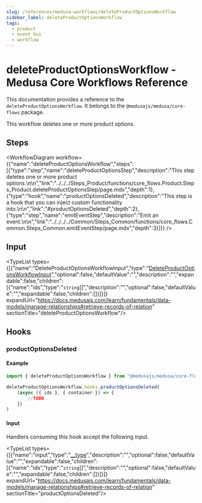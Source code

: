 ```yaml
---
slug: /references/medusa-workflows/deleteProductOptionsWorkflow
sidebar_label: deleteProductOptionsWorkflow
tags:
  - product
  - event bus
  - workflow
---
```



# deleteProductOptionsWorkflow - Medusa Core Workflows Reference

This documentation provides a reference to the `deleteProductOptionsWorkflow`. It belongs to the `@medusajs/medusa/core-flows` package.

This workflow deletes one or more product options.

## Steps

<WorkflowDiagram workflow={{"name":"deleteProductOptionsWorkflow","steps":[{"type":"step","name":"deleteProductOptionsStep","description":"This step deletes one or more product options.\n\n","link":"../../../Steps_Product/functions/core_flows.Product.Steps_Product.deleteProductOptionsStep/page.mdx","depth":1},{"type":"hook","name":"productOptionsDeleted","description":"This step is a hook that you can inject custom functionality into.\n\n","link":"#productOptionsDeleted","depth":2},{"type":"step","name":"emitEventStep","description":"Emit an event.\n\n","link":"../../../../Common/Steps_Common/functions/core_flows.Common.Steps_Common.emitEventStep/page.mdx","depth":3}]}} />

## Input

<TypeList types={[{"name":"DeleteProductOptionsWorkflowInput","type":"[DeleteProductOptionsWorkflowInput](../../../../types/core_flows.DeleteProductOptionsWorkflowInput/page.mdx)","optional":false,"defaultValue":"","description":"","expandable":false,"children":[{"name":"ids","type":"`string`[]","description":"","optional":false,"defaultValue":"","expandable":false,"children":[]}]}]} expandUrl="https://docs.medusajs.com/learn/fundamentals/data-models/manage-relationships#retrieve-records-of-relation" sectionTitle="deleteProductOptionsWorkflow"/>

## Hooks

### productOptionsDeleted

#### Example

```ts
import { deleteProductOptionsWorkflow } from "@medusajs/medusa/core-flows"

deleteProductOptionsWorkflow.hooks.productOptionsDeleted(
	(async ({ ids }, { container }) => {
		//TODO
	})
)
```

#### Input

Handlers consuming this hook accept the following input.

<TypeList types={[{"name":"input","type":"[__type](../../../core_flows.Product.Workflows_Product/page.mdx#__type-16)","description":"","optional":false,"defaultValue":"","expandable":false,"children":[{"name":"ids","type":"`string`[]","description":"","optional":false,"defaultValue":"","expandable":false,"children":[]}]}]} expandUrl="https://docs.medusajs.com/learn/fundamentals/data-models/manage-relationships#retrieve-records-of-relation" sectionTitle="productOptionsDeleted"/>
